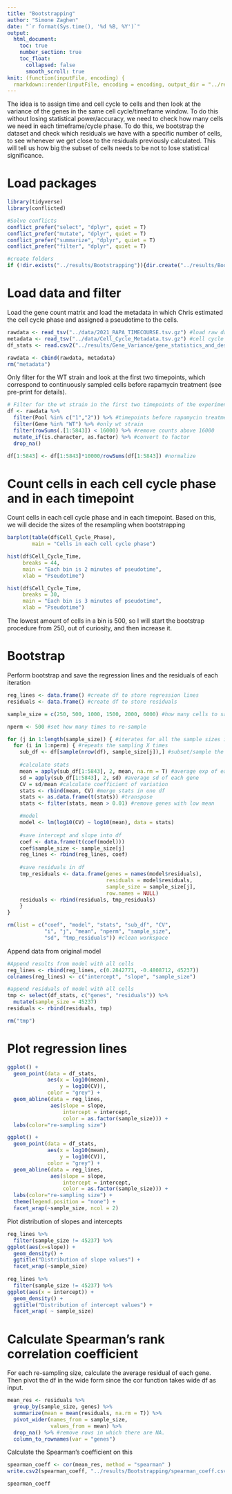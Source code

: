 ```yaml
---
title: "Bootstrapping"
author: "Simone Zaghen"
date: "`r format(Sys.time(), '%d %B, %Y')`"
output: 
  html_document: 
    toc: true
    number_section: true
    toc_float: 
      collapsed: false
      smooth_scroll: true
knit: (function(inputFile, encoding) {
  rmarkdown::render(inputFile, encoding = encoding, output_dir = "../results/Bootstrapping/") })
---
```


The idea is to assign time and cell cycle to cells and then look at the variance of the genes in the same cell cycle/timeframe window. To do this without losing statistical power/accuracy, we need to check how many cells we need in each timeframe/cycle phase. To do this, we bootstrap the dataset and check which residuals we have with a specific number of cells, to see whenever we get close to the residuals previously calculated. This will tell us how big the subset of cells needs to be not to lose statistical significance. 

# Load packages

```r
library(tidyverse)
library(conflicted)

#Solve conflicts
conflict_prefer("select", "dplyr", quiet = T)
conflict_prefer("mutate", "dplyr", quiet = T)
conflict_prefer("summarize", "dplyr", quiet = T)
conflict_prefer("filter", "dplyr", quiet = T)

#create folders
if (!dir.exists("../results/Bootstrapping")){dir.create("../results/Bootstrapping/")}

```


# Load data and filter

Load the gene count matrix and load the metadata in which Chris estimated the cell cycle phase and assigned a pseudotime to the cells. 

```r
rawdata <- read_tsv("../data/2021_RAPA_TIMECOURSE.tsv.gz") #load raw data
metadata <- read_tsv("../data/Cell_Cycle_Metadata.tsv.gz") #cell cycle data
df_stats <- read.csv2("../results/Gene_Variance/gene_statistics_and_description.csv", row.names = 1)

rawdata <- cbind(rawdata, metadata)
rm("metadata")

```

Only filter for the WT strain and look at the first two timepoints, which correspond to continuously sampled cells before rapamycin treatment (see pre-print for details).

```r
# Filter for the wt strain in the first two timepoints of the experiment
df <- rawdata %>%
  filter(Pool %in% c("1","2")) %>% #timepoints before rapamycin treatment
  filter(Gene %in% "WT") %>% #only wt strain
  filter(rowSums(.[1:5843]) < 16000) %>% #remove counts above 16000
  mutate_if(is.character, as.factor) %>% #convert to factor
  drop_na()

df[1:5843] <- df[1:5843]*10000/rowSums(df[1:5843]) #normalize

```

# Count cells in each cell cycle phase and in each timepoint

Count cells in each cell cycle phase and in each timepoint. Based on this, we will decide the sizes of the resampling when bootstrapping

```r
barplot(table(df$Cell_Cycle_Phase),
        main = "Cells in each cell cycle phase")

```

```r

hist(df$Cell_Cycle_Time, 
     breaks = 44,
     main = "Each bin is 2 minutes of pseudotime",
     xlab = "Pseudotime")

hist(df$Cell_Cycle_Time, 
     breaks = 30,
     main = "Each bin is 3 minutes of pseudotime",
     xlab = "Pseudotime")

```

The lowest amount of cells in a bin is 500, so I will start the bootstrap procedure from 250, out of curiosity, and then increase it.

# Bootstrap

Perform bootstrap and save the regression lines and the residuals of each iteration

```r
reg_lines <- data.frame() #create df to store regression lines
residuals <- data.frame() #create df to store residuals

sample_size = c(250, 500, 1000, 1500, 2000, 6000) #how many cells to sample

nperm <- 500 #set how many times to re-sample

for (j in 1:length(sample_size)) { #iterates for all the sample sizes i want
  for (i in 1:nperm) { #repeats the sampling X times
    sub_df <- df[sample(nrow(df), sample_size[j]),] #subset/sample the df
    
    #calculate stats
    mean = apply(sub_df[1:5843], 2, mean, na.rm = T) #average exp of each gene
    sd = apply(sub_df[1:5843], 2, sd) #average sd of each gene
    CV = sd/mean #calculate coefficient of variation
    stats <- rbind(mean, CV) #merge stats in one df
    stats <- as.data.frame(t(stats)) #transpose
    stats <- filter(stats, mean > 0.01) #remove genes with low mean

    #model
    model <- lm(log10(CV) ~ log10(mean), data = stats)
    
    #save intercept and slope into df
    coef <- data.frame(t(coef(model)))
    coef$sample_size <- sample_size[j]
    reg_lines <- rbind(reg_lines, coef)
    
    #save residuals in df
    tmp_residuals <- data.frame(genes = names(model$residuals), 
                                residuals = model$residuals,
                                sample_size = sample_size[j],
                                row.names = NULL)
    residuals <- rbind(residuals, tmp_residuals)
    }
}

rm(list = c("coef", "model", "stats", "sub_df", "CV",
            "i", "j", "mean", "nperm", "sample_size",
            "sd", "tmp_residuals")) #clean workspace

```

Append data from original model 

```r
#Append results from model with all cells
reg_lines <- rbind(reg_lines, c(0.2842771, -0.4808712, 45237))
colnames(reg_lines) <- c("intercept", "slope", "sample_size")

#append residuals of model with all cells
tmp <- select(df_stats, c("genes", "residuals")) %>%
  mutate(sample_size = 45237)
residuals <- rbind(residuals, tmp)

rm("tmp")

```

# Plot regression lines

```r
ggplot() +
  geom_point(data = df_stats,
             aes(x = log10(mean),
                 y = log10(CV)),
             color = "grey") +
  geom_abline(data = reg_lines,
              aes(slope = slope,
                  intercept = intercept,
                  color = as.factor(sample_size))) +
  labs(color="re-sampling size")

ggplot() +
  geom_point(data = df_stats,
             aes(x = log10(mean),
                 y = log10(CV)),
             color = "grey") +
  geom_abline(data = reg_lines,
              aes(slope = slope,
                  intercept = intercept,
                  color = as.factor(sample_size))) +
  labs(color="re-sampling size") +
  theme(legend.position = "none") +
  facet_wrap(~sample_size, ncol = 2)

```

Plot distribution of slopes and intercepts

```r
reg_lines %>%
  filter(sample_size != 45237) %>%
ggplot(aes(x=slope)) + 
  geom_density() +
  ggtitle("Distribution of slope values") +
  facet_wrap(~sample_size)
  
reg_lines %>%
  filter(sample_size != 45237) %>%
ggplot(aes(x = intercept)) + 
  geom_density() +
  ggtitle("Distribution of intercept values") +
  facet_wrap( ~ sample_size)


```

# Calculate Spearman's rank correlation coefficient

For each re-sampling size, calculate the average residual of each gene. Then pivot the df in the wide form since the cor function takes wide df as input.

```r
mean_res <- residuals %>%
  group_by(sample_size, genes) %>%
  summarize(mean = mean(residuals, na.rm = T)) %>%
  pivot_wider(names_from = sample_size, 
              values_from = mean) %>%
  drop_na() %>% #remove rows in which there are NA. 
  column_to_rownames(var = "genes") 

```

Calculate the Spearman's coefficient on this

```r
spearman_coeff <- cor(mean_res, method = "spearman" )
write.csv2(spearman_coeff, "../results/Bootstrapping/spearman_coeff.csv")

spearman_coeff

```

